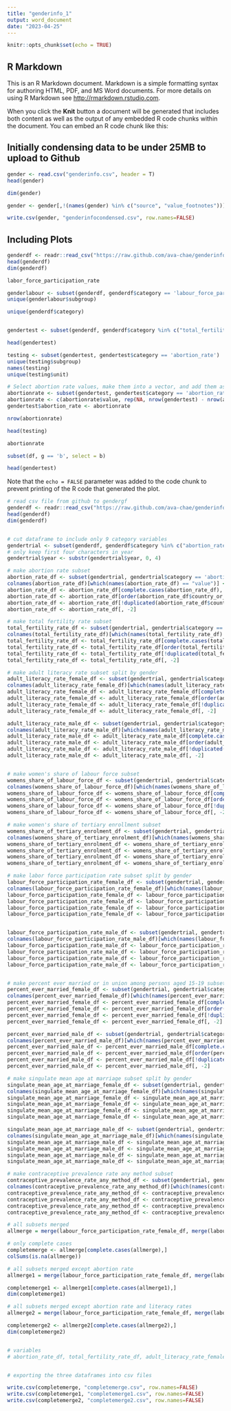 ---
title: "genderinfo_1"
output: word_document
date: "2023-04-25"
---

```{r setup, include=FALSE}
knitr::opts_chunk$set(echo = TRUE)
```

## R Markdown

This is an R Markdown document. Markdown is a simple formatting syntax for authoring HTML, PDF, and MS Word documents. For more details on using R Markdown see <http://rmarkdown.rstudio.com>.

When you click the **Knit** button a document will be generated that includes both content as well as the output of any embedded R code chunks within the document. You can embed an R code chunk like this:

## Initially condensing data to be under 25MB to upload to Github

```{r}
gender <- read.csv("genderinfo.csv", header = T)
head(gender)

dim(gender)

gender <- gender[,!(names(gender) %in% c("source", "value_footnotes"))]

write.csv(gender, "genderinfocondensed.csv", row.names=FALSE)


```

## Including Plots


```{r}
genderdf <- readr::read_csv("https://raw.github.com/ava-chae/genderinfo/main/genderinfocondensed.csv")
head(genderdf) 
dim(genderdf)

labor_force_participation_rate

genderlabour <- subset(genderdf, genderdf$category == 'labour_force_participation_rate')
unique(genderlabour$subgroup)

unique(genderdf$category)


gendertest <- subset(genderdf, genderdf$category %in% c("total_fertility_rate, adult_literacy_rate", "abortion_rate", "womens_share_of_labour_force", "womens_share_of_tertiary_enrolment", "labour_force_participation_rate", "percent_ever_married_or_in_union_among_persons_aged_15_19", "singulate_mean_age_at_marriage", "contraceptive_prevalence_rate_any_method"))

head(gendertest)

testing <- subset(gendertest, gendertest$category == 'abortion_rate')
unique(testing$subgroup)
names(testing)
unique(testing$unit)

# Select abortion rate values, make them into a vector, and add them as a new column in the dataframe testing
abortionrate <- subset(gendertest, gendertest$category == 'abortion_rate', select = 'value')
abortionrate <- c(abortionrate$value, rep(NA, nrow(gendertest) - nrow(abortionrate)))
gendertest$abortion_rate <- abortionrate

nrow(abortionrate)

head(testing)

abortionrate

subset(df, g == 'b', select = b)

head(gendertest)

```

Note that the `echo = FALSE` parameter was added to the code chunk to prevent printing of the R code that generated the plot.







```{r}
# read csv file from github to gendergf
genderdf <- readr::read_csv("https://raw.github.com/ava-chae/genderinfo/main/genderinfocondensed.csv")
head(genderdf) 
dim(genderdf)


# cut dataframe to include only 9 category variables
gendertrial <- subset(genderdf, genderdf$category %in% c("abortion_rate", "total_fertility_rate", "adult_literacy_rate", "womens_share_of_labour_force", "womens_share_of_tertiary_enrolment", "labour_force_participation_rate", "percent_ever_married_or_in_union_among_persons_aged_15_19", "singulate_mean_age_at_marriage", "contraceptive_prevalence_rate_any_method"))
# only keep first four characters in year
gendertrial$year <- substr(gendertrial$year, 0, 4)
```



```{r}

# make abortion rate subset
abortion_rate_df <- subset(gendertrial, gendertrial$category == 'abortion_rate', select = c('country_or_area', 'year','value'))
colnames(abortion_rate_df)[which(names(abortion_rate_df) == "value")] <- "abortion_rate_per_1000_women"
abortion_rate_df <- abortion_rate_df[complete.cases(abortion_rate_df), ]
abortion_rate_df <- abortion_rate_df[order(abortion_rate_df$country_or_area, abortion_rate_df$year), ]
abortion_rate_df <- abortion_rate_df[!duplicated(abortion_rate_df$country_or_area), ]
abortion_rate_df <- abortion_rate_df[, -2]

# make total fertility rate subset
total_fertility_rate_df <- subset(gendertrial, gendertrial$category == 'total_fertility_rate', select = c('country_or_area', 'year','value'))
colnames(total_fertility_rate_df)[which(names(total_fertility_rate_df) == "value")] <- "total_fertility_rate_per_woman"
total_fertility_rate_df <- total_fertility_rate_df[complete.cases(total_fertility_rate_df), ]
total_fertility_rate_df <- total_fertility_rate_df[order(total_fertility_rate_df$country_or_area, total_fertility_rate_df$year), ]
total_fertility_rate_df <- total_fertility_rate_df[!duplicated(total_fertility_rate_df$country_or_area), ]
total_fertility_rate_df <- total_fertility_rate_df[, -2]

# make adult literacy rate subset split by gender
adult_literacy_rate_female_df <- subset(gendertrial, gendertrial$category == 'adult_literacy_rate' & gendertrial$subgroup == 'Female 15+ yr', select = c('country_or_area', 'year','value'))
colnames(adult_literacy_rate_female_df)[which(names(adult_literacy_rate_female_df) == "value")] <- "adult_literacy_rate_female_percent"
adult_literacy_rate_female_df <- adult_literacy_rate_female_df[complete.cases(adult_literacy_rate_female_df), ]
adult_literacy_rate_female_df <- adult_literacy_rate_female_df[order(adult_literacy_rate_female_df$country_or_area, adult_literacy_rate_female_df$year), ]
adult_literacy_rate_female_df <- adult_literacy_rate_female_df[!duplicated(adult_literacy_rate_female_df$country_or_area), ]
adult_literacy_rate_female_df <- adult_literacy_rate_female_df[, -2]

adult_literacy_rate_male_df <- subset(gendertrial, gendertrial$category == 'adult_literacy_rate' & gendertrial$subgroup == 'Male 15+ yr', select = c('country_or_area', 'year','value'))
colnames(adult_literacy_rate_male_df)[which(names(adult_literacy_rate_male_df) == "value")] <- "adult_literacy_rate_male_percent"
adult_literacy_rate_male_df <- adult_literacy_rate_male_df[complete.cases(adult_literacy_rate_male_df), ]
adult_literacy_rate_male_df <- adult_literacy_rate_male_df[order(adult_literacy_rate_male_df$country_or_area, adult_literacy_rate_male_df$year), ]
adult_literacy_rate_male_df <- adult_literacy_rate_male_df[!duplicated(adult_literacy_rate_male_df$country_or_area), ]
adult_literacy_rate_male_df <- adult_literacy_rate_male_df[, -2]


# make women's share of labour force subset
womens_share_of_labour_force_df <- subset(gendertrial, gendertrial$category == 'womens_share_of_labour_force', select = c('country_or_area', 'year','value'))
colnames(womens_share_of_labour_force_df)[which(names(womens_share_of_labour_force_df) == "value")] <- "womens_share_of_labour_force_percent"
womens_share_of_labour_force_df <- womens_share_of_labour_force_df[complete.cases(womens_share_of_labour_force_df), ]
womens_share_of_labour_force_df <- womens_share_of_labour_force_df[order(womens_share_of_labour_force_df$country_or_area, womens_share_of_labour_force_df$year), ]
womens_share_of_labour_force_df <- womens_share_of_labour_force_df[!duplicated(womens_share_of_labour_force_df$country_or_area), ]
womens_share_of_labour_force_df <- womens_share_of_labour_force_df[, -2]

# make women's share of tertiary enrollment subset
womens_share_of_tertiary_enrolment_df <- subset(gendertrial, gendertrial$category == 'womens_share_of_tertiary_enrolment', select = c('country_or_area', 'year','value'))
colnames(womens_share_of_tertiary_enrolment_df)[which(names(womens_share_of_tertiary_enrolment_df) == "value")] <- "womens_share_of_tertiary_enrolment_percent"
womens_share_of_tertiary_enrolment_df <- womens_share_of_tertiary_enrolment_df[complete.cases(womens_share_of_tertiary_enrolment_df), ]
womens_share_of_tertiary_enrolment_df <- womens_share_of_tertiary_enrolment_df[order(womens_share_of_tertiary_enrolment_df$country_or_area, womens_share_of_tertiary_enrolment_df$year), ]
womens_share_of_tertiary_enrolment_df <- womens_share_of_tertiary_enrolment_df[!duplicated(womens_share_of_tertiary_enrolment_df$country_or_area), ]
womens_share_of_tertiary_enrolment_df <- womens_share_of_tertiary_enrolment_df[, -2]

# make labor force participation rate subset split by gender
labour_force_participation_rate_female_df <- subset(gendertrial, gendertrial$category == 'labour_force_participation_rate' & gendertrial$subgroup == 'Female 15+ yr', select = c('country_or_area', 'year','value'))
colnames(labour_force_participation_rate_female_df)[which(names(labour_force_participation_rate_female_df) == "value")] <- "labour_force_participation_rate_female_percent"
labour_force_participation_rate_female_df <- labour_force_participation_rate_female_df[complete.cases(labour_force_participation_rate_female_df), ]
labour_force_participation_rate_female_df <- labour_force_participation_rate_female_df[order(labour_force_participation_rate_female_df$country_or_area, labour_force_participation_rate_female_df$year), ]
labour_force_participation_rate_female_df <- labour_force_participation_rate_female_df[!duplicated(labour_force_participation_rate_female_df$country_or_area), ]
labour_force_participation_rate_female_df <- labour_force_participation_rate_female_df[, -2]


labour_force_participation_rate_male_df <- subset(gendertrial, gendertrial$category == 'labour_force_participation_rate' & gendertrial$subgroup == 'Male 15+ yr', select = c('country_or_area', 'year','value'))
colnames(labour_force_participation_rate_male_df)[which(names(labour_force_participation_rate_male_df) == "value")] <- "labour_force_participation_rate_male_percent"
labour_force_participation_rate_male_df <- labour_force_participation_rate_male_df[complete.cases(labour_force_participation_rate_male_df), ]
labour_force_participation_rate_male_df <- labour_force_participation_rate_male_df[order(labour_force_participation_rate_male_df$country_or_area, labour_force_participation_rate_male_df$year), ]
labour_force_participation_rate_male_df <- labour_force_participation_rate_male_df[!duplicated(labour_force_participation_rate_male_df$country_or_area), ]
labour_force_participation_rate_male_df <- labour_force_participation_rate_male_df[, -2]


# make percent ever married or in union among persons aged 15-19 subset split by gender
percent_ever_married_female_df <- subset(gendertrial, gendertrial$category == 'percent_ever_married_or_in_union_among_persons_aged_15_19' & gendertrial$subgroup == 'Total Female 15-19 yr', select = c('country_or_area', 'year','value'))
colnames(percent_ever_married_female_df)[which(names(percent_ever_married_female_df) == "value")] <- "percent_ever_married_female_aged_15_19"
percent_ever_married_female_df <- percent_ever_married_female_df[complete.cases(percent_ever_married_female_df), ]
percent_ever_married_female_df <- percent_ever_married_female_df[order(percent_ever_married_female_df$country_or_area, percent_ever_married_female_df$year), ]
percent_ever_married_female_df <- percent_ever_married_female_df[!duplicated(percent_ever_married_female_df$country_or_area), ]
percent_ever_married_female_df <- percent_ever_married_female_df[, -2]

percent_ever_married_male_df <- subset(gendertrial, gendertrial$category == 'percent_ever_married_or_in_union_among_persons_aged_15_19' & gendertrial$subgroup == 'Total Male 15-19 yr', select = c('country_or_area', 'year','value'))
colnames(percent_ever_married_male_df)[which(names(percent_ever_married_male_df) == "value")] <- "percent_ever_married_male_aged_15_19"
percent_ever_married_male_df <- percent_ever_married_male_df[complete.cases(percent_ever_married_male_df), ]
percent_ever_married_male_df <- percent_ever_married_male_df[order(percent_ever_married_male_df$country_or_area, percent_ever_married_male_df$year), ]
percent_ever_married_male_df <- percent_ever_married_male_df[!duplicated(percent_ever_married_male_df$country_or_area), ]
percent_ever_married_male_df <- percent_ever_married_male_df[, -2]

# make singulate mean age at marriage subset split by gender
singulate_mean_age_at_marriage_female_df <- subset(gendertrial, gendertrial$category == 'singulate_mean_age_at_marriage' & gendertrial$subgroup == 'Female', select = c('country_or_area', 'year','value'))
colnames(singulate_mean_age_at_marriage_female_df)[which(names(singulate_mean_age_at_marriage_female_df) == "value")] <- "mean_age_at_marriage_female"
singulate_mean_age_at_marriage_female_df <- singulate_mean_age_at_marriage_female_df[complete.cases(singulate_mean_age_at_marriage_female_df), ]
singulate_mean_age_at_marriage_female_df <- singulate_mean_age_at_marriage_female_df[order(singulate_mean_age_at_marriage_female_df$country_or_area, singulate_mean_age_at_marriage_female_df$year), ]
singulate_mean_age_at_marriage_female_df <- singulate_mean_age_at_marriage_female_df[!duplicated(singulate_mean_age_at_marriage_female_df$country_or_area), ]
singulate_mean_age_at_marriage_female_df <- singulate_mean_age_at_marriage_female_df[, -2]

singulate_mean_age_at_marriage_male_df <- subset(gendertrial, gendertrial$category == 'singulate_mean_age_at_marriage' & gendertrial$subgroup == 'Male', select = c('country_or_area', 'year','value'))
colnames(singulate_mean_age_at_marriage_male_df)[which(names(singulate_mean_age_at_marriage_male_df) == "value")] <- "mean_age_at_marriage_male"
singulate_mean_age_at_marriage_male_df <- singulate_mean_age_at_marriage_male_df[complete.cases(singulate_mean_age_at_marriage_male_df), ]
singulate_mean_age_at_marriage_male_df <- singulate_mean_age_at_marriage_male_df[order(singulate_mean_age_at_marriage_male_df$country_or_area, singulate_mean_age_at_marriage_male_df$year), ]
singulate_mean_age_at_marriage_male_df <- singulate_mean_age_at_marriage_male_df[!duplicated(singulate_mean_age_at_marriage_male_df$country_or_area), ]
singulate_mean_age_at_marriage_male_df <- singulate_mean_age_at_marriage_male_df[, -2]

# make contraceptive prevalence rate any method subset
contraceptive_prevalence_rate_any_method_df <- subset(gendertrial, gendertrial$category == 'contraceptive_prevalence_rate_any_method', select = c('country_or_area', 'year','value'))
colnames(contraceptive_prevalence_rate_any_method_df)[which(names(contraceptive_prevalence_rate_any_method_df) == "value")] <- "contraceptive_prevalence_rate_any_method_percent"
contraceptive_prevalence_rate_any_method_df <- contraceptive_prevalence_rate_any_method_df[complete.cases(contraceptive_prevalence_rate_any_method_df), ]
contraceptive_prevalence_rate_any_method_df <- contraceptive_prevalence_rate_any_method_df[order(contraceptive_prevalence_rate_any_method_df$country_or_area, contraceptive_prevalence_rate_any_method_df$year), ]
contraceptive_prevalence_rate_any_method_df <- contraceptive_prevalence_rate_any_method_df[!duplicated(contraceptive_prevalence_rate_any_method_df$country_or_area), ]
contraceptive_prevalence_rate_any_method_df <- contraceptive_prevalence_rate_any_method_df[, -2]

```






```{r}
# all subsets merged
allmerge = merge(labour_force_participation_rate_female_df, merge(labour_force_participation_rate_male_df, merge(percent_ever_married_female_df, merge(percent_ever_married_male_df, merge(singulate_mean_age_at_marriage_female_df, merge(singulate_mean_age_at_marriage_male_df, merge(contraceptive_prevalence_rate_any_method_df, merge(womens_share_of_tertiary_enrolment_df, merge(womens_share_of_labour_force_df, merge(adult_literacy_rate_male_df, merge(adult_literacy_rate_female_df, merge(abortion_rate_df, total_fertility_rate_df, by = c("country_or_area"), all = T), by = c("country_or_area"), all = T), by = c("country_or_area"), all = T), by = c("country_or_area"), all = T), by = c("country_or_area"), all = T), by = c("country_or_area"), all = T), by = c("country_or_area"), all = T), by = c("country_or_area"), all = T), by = c("country_or_area"), all = T), by = c("country_or_area"), all = T), by = c("country_or_area"), all = T), by = c("country_or_area"), all = T)

# only complete cases
completemerge <- allmerge[complete.cases(allmerge),]
colSums(is.na(allmerge))

# all subsets merged except abortion rate
allmerge1 = merge(labour_force_participation_rate_female_df, merge(labour_force_participation_rate_male_df, merge(percent_ever_married_female_df, merge(percent_ever_married_male_df, merge(singulate_mean_age_at_marriage_female_df, merge(singulate_mean_age_at_marriage_male_df, merge(contraceptive_prevalence_rate_any_method_df, merge(womens_share_of_tertiary_enrolment_df, merge(womens_share_of_labour_force_df, merge(adult_literacy_rate_male_df, merge(adult_literacy_rate_female_df, total_fertility_rate_df, by = c("country_or_area"), all = T), by = c("country_or_area"), all = T), by = c("country_or_area"), all = T), by = c("country_or_area"), all = T), by = c("country_or_area"), all = T), by = c("country_or_area"), all = T), by = c("country_or_area"), all = T), by = c("country_or_area"), all = T), by = c("country_or_area"), all = T), by = c("country_or_area"), all = T), by = c("country_or_area"), all = T)

completemerge1 <- allmerge1[complete.cases(allmerge1),]
dim(completemerge1)

# all subsets merged except abortion rate and literacy rates
allmerge2 = merge(labour_force_participation_rate_female_df, merge(labour_force_participation_rate_male_df, merge(percent_ever_married_female_df, merge(percent_ever_married_male_df, merge(singulate_mean_age_at_marriage_female_df, merge(singulate_mean_age_at_marriage_male_df, merge(contraceptive_prevalence_rate_any_method_df, merge(womens_share_of_tertiary_enrolment_df, merge(womens_share_of_labour_force_df, total_fertility_rate_df, by = c("country_or_area"), all = T), by = c("country_or_area"), all = T), by = c("country_or_area"), all = T), by = c("country_or_area"), all = T), by = c("country_or_area"), all = T), by = c("country_or_area"), all = T), by = c("country_or_area"), all = T), by = c("country_or_area"), all = T), by = c("country_or_area"), all = T)

completemerge2 <- allmerge2[complete.cases(allmerge2),]
dim(completemerge2)


# variables
# abortion_rate_df, total_fertility_rate_df, adult_literacy_rate_female_df, adult_literacy_rate_male_df, womens_share_of_labour_force_df, womens_share_of_tertiary_enrolment_df labour_force_participation_rate_female_df, labour_force_participation_rate_male_df, percent_ever_married_female_df, percent_ever_married_male_df, singulate_mean_age_at_marriage_female_df, singulate_mean_age_at_marriage_male_df, contraceptive_prevalence_rate_any_method_df



```






```{r}
# exporting the three dataframes into csv files

write.csv(completemerge, "completemerge.csv", row.names=FALSE)
write.csv(completemerge1, "completemerge1.csv", row.names=FALSE)
write.csv(completemerge2, "completemerge2.csv", row.names=FALSE)


```











